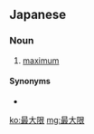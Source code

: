 ==Japanese==
{{ja-kanjitab|さい|だい|げん|yomi=on}}

===Noun===
{{ja-noun|さいだいげん}}

# [[maximum]]
#: {{ja-usex|スペースを最大限に活用する|スペース を さいだいげん に かつよう する|make the maximum use of space}}

====Synonyms====
* {{ja-l|最大限度|さいだいげんど|saidaigen-do}}

[[ko:最大限]]
[[mg:最大限]]
